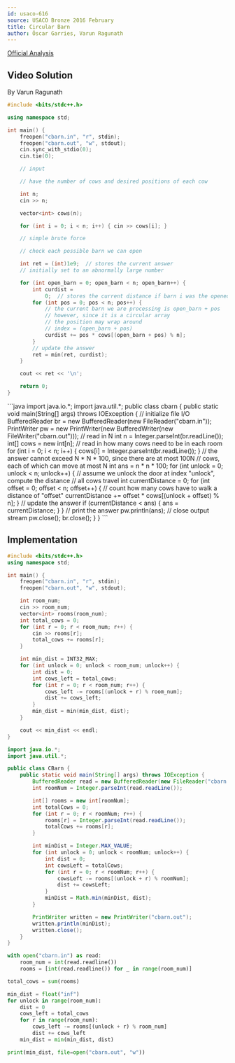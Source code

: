 ```yaml
---
id: usaco-616
source: USACO Bronze 2016 February
title: Circular Barn
author: Óscar Garries, Varun Ragunath
---
```


[Official Analysis](http://www.usaco.org/current/data/sol_cbarn_bronze_feb16.html)

## Video Solution
By Varun Ragunath

<YouTube id="wqwTZTw86LM" />

<Spoiler title="Video Solution Code">
<LanguageSection>
<CPPSection>

```cpp
#include <bits/stdc++.h>

using namespace std;

int main() {
	freopen("cbarn.in", "r", stdin);
	freopen("cbarn.out", "w", stdout);
	cin.sync_with_stdio(0);
	cin.tie(0);

	// input

	// have the number of cows and desired positions of each cow

	int n;
	cin >> n;

	vector<int> cows(n);

	for (int i = 0; i < n; i++) { cin >> cows[i]; }

	// simple brute force

	// check each possible barn we can open

	int ret = (int)1e9;  // stores the current answer
	// initially set to an abnormally large number

	for (int open_barn = 0; open_barn < n; open_barn++) {
		int curdist =
		    0;  // stores the current distance if barn i was the opened barn
		for (int pos = 0; pos < n; pos++) {
			// the current barn we are processing is open_barn + pos
			// however, since it is a circular array
			// the position may wrap around
			// index = (open_barn + pos)
			curdist += pos * cows[(open_barn + pos) % n];
		}
		// update the answer
		ret = min(ret, curdist);
	}

	cout << ret << '\n';

	return 0;
}
```
</CPPSection>

<JavaSection>
```java
import java.io.*;
import java.util.*;
public class cbarn {
	public static void main(String[] args) throws IOException {
		// initialize file I/O
		BufferedReader br = new BufferedReader(new FileReader("cbarn.in"));
		PrintWriter pw =
		    new PrintWriter(new BufferedWriter(new FileWriter("cbarn.out")));
		// read in N
		int n = Integer.parseInt(br.readLine());
		int[] cows = new int[n];
		// read in how many cows need to be in each room
		for (int i = 0; i < n; i++) {
			cows[i] = Integer.parseInt(br.readLine());
		}
		// the answer cannot exceed N * N * 100, since there are at most 100N
		// cows, each of which can move at most N
		int ans = n * n * 100;
		for (int unlock = 0; unlock < n; unlock++) {
			// assume we unlock the door at index "unlock", compute the distance
			// all cows travel
			int currentDistance = 0;
			for (int offset = 0; offset < n; offset++) {
				// count how many cows have to walk a distance of "offset"
				currentDistance += offset * cows[(unlock + offset) % n];
			}
			// update the answer
			if (currentDistance < ans) { ans = currentDistance; }
		}
		// print the answer
		pw.println(ans);
		// close output stream
		pw.close();
		br.close();
	}
}
```
</JavaSection>

</LanguageSection>
</Spoiler>

<LanguageSection>
<CPPSection>

## Implementation

```cpp
#include <bits/stdc++.h>
using namespace std;

int main() {
	freopen("cbarn.in", "r", stdin);
	freopen("cbarn.out", "w", stdout);

	int room_num;
	cin >> room_num;
	vector<int> rooms(room_num);
	int total_cows = 0;
	for (int r = 0; r < room_num; r++) {
		cin >> rooms[r];
		total_cows += rooms[r];
	}

	int min_dist = INT32_MAX;
	for (int unlock = 0; unlock < room_num; unlock++) {
		int dist = 0;
		int cows_left = total_cows;
		for (int r = 0; r < room_num; r++) {
			cows_left -= rooms[(unlock + r) % room_num];
			dist += cows_left;
		}
		min_dist = min(min_dist, dist);
	}

	cout << min_dist << endl;
}
```

</CPPSection>
<JavaSection>

```java
import java.io.*;
import java.util.*;

public class CBarn {
	public static void main(String[] args) throws IOException {
		BufferedReader read = new BufferedReader(new FileReader("cbarn.in"));
		int roomNum = Integer.parseInt(read.readLine());

		int[] rooms = new int[roomNum];
		int totalCows = 0;
		for (int r = 0; r < roomNum; r++) {
			rooms[r] = Integer.parseInt(read.readLine());
			totalCows += rooms[r];
		}

		int minDist = Integer.MAX_VALUE;
		for (int unlock = 0; unlock < roomNum; unlock++) {
			int dist = 0;
			int cowsLeft = totalCows;
			for (int r = 0; r < roomNum; r++) {
				cowsLeft -= rooms[(unlock + r) % roomNum];
				dist += cowsLeft;
			}
			minDist = Math.min(minDist, dist);
		}

		PrintWriter written = new PrintWriter("cbarn.out");
		written.println(minDist);
		written.close();
	}
}
```

</JavaSection>
<PySection>

```py
with open("cbarn.in") as read:
	room_num = int(read.readline())
	rooms = [int(read.readline()) for _ in range(room_num)]

total_cows = sum(rooms)

min_dist = float("inf")
for unlock in range(room_num):
	dist = 0
	cows_left = total_cows
	for r in range(room_num):
		cows_left -= rooms[(unlock + r) % room_num]
		dist += cows_left
	min_dist = min(min_dist, dist)

print(min_dist, file=open("cbarn.out", "w"))
```

</PySection>
</LanguageSection>
